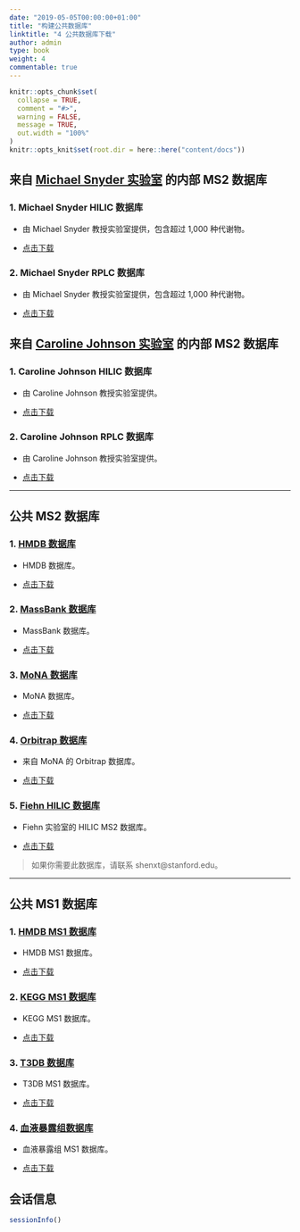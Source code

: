 ```yaml
---
date: "2019-05-05T00:00:00+01:00"
title: "构建公共数据库"
linktitle: "4 公共数据库下载"
author: admin
type: book
weight: 4
commentable: true
---
```


```r
knitr::opts_chunk$set(
  collapse = TRUE,
  comment = "#>",
  warning = FALSE,
  message = TRUE,
  out.width = "100%"
)
knitr::opts_knit$set(root.dir = here::here("content/docs"))
```

## **来自 [Michael Snyder 实验室](http://med.stanford.edu/snyderlab.html) 的内部 MS2 数据库**

### 1. Michael Snyder HILIC 数据库

* <i class="fa fa-info"></i> 由 Michael Snyder 教授实验室提供，包含超过 1,000 种代谢物。

* <i class="fa fa-download"></i> [点击下载](https://www.shen-lab.org/ms2_data/mpsnyder_hilic_ms2.rda)


### 2. Michael Snyder RPLC 数据库

* <i class="fa fa-info"></i> 由 Michael Snyder 教授实验室提供，包含超过 1,000 种代谢物。

* <i class="fa fa-download"></i> [点击下载](https://www.shen-lab.org/ms2_data/mpsnyder_rplc_ms2.rda)


## **来自 [Caroline Johnson 实验室](https://medicine.yale.edu/lab/cjohnson/) 的内部 MS2 数据库**

### 1. Caroline Johnson HILIC 数据库

* <i class="fa fa-info"></i> 由 Caroline Johnson 教授实验室提供。

* <i class="fa fa-download"></i> [点击下载](https://www.shen-lab.org/ms2_data/HILIC.database)


### 2. Caroline Johnson RPLC 数据库

* <i class="fa fa-info"></i> 由 Caroline Johnson 教授实验室提供。

* <i class="fa fa-download"></i> [点击下载](https://www.shen-lab.org/ms2_data/RPLC.database)


***

## **公共 MS2 数据库**

### 1. [HMDB 数据库](https://hmdb.ca/downloads)

* <i class="fa fa-info"></i> HMDB 数据库。

* <i class="fa fa-download"></i> [点击下载](https://www.shen-lab.org/ms2_data/hmdb_ms2.rda)

### 2. [MassBank 数据库](https://massbank.eu/MassBank/)

* <i class="fa fa-info"></i> MassBank 数据库。

* <i class="fa fa-download"></i> [点击下载](https://www.shen-lab.org/ms2_data/massbank_ms2.rda)

### 3. [MoNA 数据库](https://mona.fiehnlab.ucdavis.edu/)

* <i class="fa fa-info"></i> MoNA 数据库。

* <i class="fa fa-download"></i> [点击下载](https://www.shen-lab.org/ms2_data/mona_ms2.rda)

### 4. [Orbitrap 数据库](https://mona.fiehnlab.ucdavis.edu/)

* <i class="fa fa-info"></i> 来自 MoNA 的 Orbitrap 数据库。

* <i class="fa fa-download"></i> [点击下载](https://www.shen-lab.org/ms2_data/orbitrap_database0.0.3.rda)

### 5. [Fiehn HILIC 数据库](https://fiehnlab.ucdavis.edu/staff/kind/publications)

* <i class="fa fa-info"></i> Fiehn 实验室的 HILIC MS2 数据库。

* <i class="fa fa-download"></i> [点击下载](https://www.shen-lab.org/ms2_data/fiehn_hilic_database0.0.3.rda)

> 如果你需要此数据库，请联系 shenxt@stanford.edu。

***

## **公共 MS1 数据库**

### 1. [HMDB MS1 数据库](https://hmdb.ca/downloads)

* <i class="fa fa-info"></i> HMDB MS1 数据库。

* <i class="fa fa-download"></i> [点击下载](https://www.shen-lab.org/ms2_data/hmdb_ms1.rda)


### 2. [KEGG MS1 数据库](https://www.genome.jp/kegg/compound/)

* <i class="fa fa-info"></i> KEGG MS1 数据库。

* <i class="fa fa-download"></i> [点击下载](https://www.shen-lab.org/ms2_data/kegg_ms1.rda)


### 3. [T3DB 数据库](http://www.t3db.ca/downloads)

* <i class="fa fa-info"></i> T3DB MS1 数据库。

* <i class="fa fa-download"></i> [点击下载](https://www.shen-lab.org/ms2_data/t3db_ms1.rda)

### 4. [血液暴露组数据库](https://bloodexposome.org/#/download)

* <i class="fa fa-info"></i> 血液暴露组 MS1 数据库。

* <i class="fa fa-download"></i> [点击下载](https://www.shen-lab.org/ms2_data/bloodexposome_ms1.rda)

## 会话信息

```r
sessionInfo()
```
